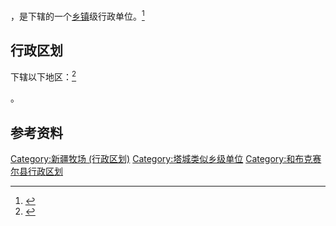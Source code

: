 {{中国乡级行政区|65/42/26/402/000}}

'''{{PAGENAMEBASE}}'''，是{{PRC admin/fullname|65/42/26/402/000|3}}下辖的一个[[乡镇|乡镇]]级行政单位。<ref>{{PRC admin/ref sgc|{{PRC admin/parent|65/42/26/402/000}}}}</ref>

== 行政区划 ==

{{PAGENAMEBASE}}下辖以下地区：<ref>{{PRC admin/ref sgc|65/42/26/402/000}}</ref>

{{PRC admin/children|65/42/26/402/000}}。

== 参考资料 ==

{{reflist}}

{{和布克赛尔蒙古自治县行政区划}}
{{新疆行政区划小作品}}

[[Category:新疆牧场_(行政区划)|Category:新疆牧场 (行政区划)]]
[[Category:塔城类似乡级单位|Category:塔城类似乡级单位]]
[[Category:和布克赛尔县行政区划|Category:和布克赛尔县行政区划]]